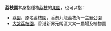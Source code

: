 '''荔枝園'''本身指種植[[荔枝|荔枝]]的[[果園|果園]]，也可以指：
*[[荔園|荔園]]，原名荔枝園，香港九龍荔枝角一主題公園
*[[大棠荔枝園|大棠荔枝園]]，香港新界元朗區大棠一農場及植物園
{{disambig|L|Cat=三字建築物消歧義}}